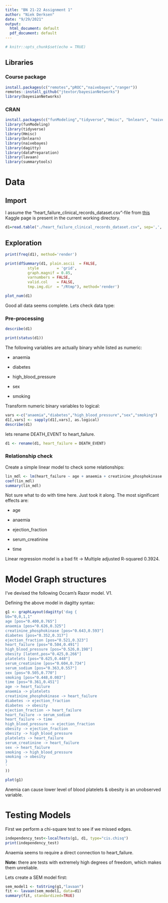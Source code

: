 ```yaml
---
title: "BN 21-22 Assignment 1"
author: "Niek Derksen"
date: "9/29/2021"
output:
  html_document: default
  pdf_document: default
---
```


```r
# knitr::opts_chunk$set(echo = TRUE)
```

## **Libraries**

### Course package

```r
install.packages(c("remotes","pROC","naivebayes","ranger"))
remotes::install_github("jtextor/bayesianNetworks")
library(bayesianNetworks)
```

### CRAN

```r
install.packages(c("funModeling","tidyverse","Hmisc", "bnlearn", "naivebayes", "dagitty", "dataPreparation", "lavaan", "summarytools"), dependencies = TRUE)
library(funModeling) 
library(tidyverse) 
library(Hmisc)
library(bnlearn)
library(naivebayes)
library(dagitty)
library(dataPreparation)
library(lavaan)
library(summarytools)
```

# **Data**

## Import

I assume the "heart_failure_clinical_records_dataset.csv"-file from [this](https://www.kaggle.com/andrewmvd/heart-failure-clinical-data/download) Kaggle page is present in the current working directory.

```r
d1=read.table("./heart_failure_clinical_records_dataset.csv", sep=',', header=TRUE)
```

## Exploration

```r
print(freq(d1), method='render')
```

```r
print(dfSummary(d1, plain.ascii  = FALSE,
          style        = 'grid',
          graph.magnif = 0.85,
          varnumbers = FALSE,
          valid.col    = FALSE,
          tmp.img.dir  = "/Rtmp"), method='render')
```

```r
plot_num(d1)
```

Good all data seems complete. Lets check data type:

### Pre-processing

```r
describe(d1)
```

```r
print(status(d1))
```

The following variables are actually binary while listed as numeric:

-   anaemia

-   diabetes

-   high_blood_pressure

-   sex

-   smoking

Transform numeric binary variables to logical:

```r
vars <-c("anaemia","diabetes","high_blood_pressure","sex","smoking")
d1[,vars] <- sapply(d1[,vars], as.logical)
describe(d1)
```

lets rename DEATH_EVENT to heart_failure.

```r
d1 <- rename(d1, heart_failure = DEATH_EVENT)
```

### Relationship check

Create a simple linear model to check some relationships:

```r
lin_mdl <- lm(heart_failure ~ age + anaemia + creatinine_phosphokinase + diabetes + ejection_fraction + high_blood_pressure + platelets + serum_creatinine + serum_sodium + sex + smoking + time, data=data.frame(d1))
coef(lin_mdl)
summary(lin_mdl)
```

Not sure what to do with time here. Just took it along. The most significant effects are:

-   age

-   anaemia

-    ejection_fraction

-    serum_creatinine

-    time

Linear regression model is a bad fit -\> Multiple adjusted R-squared 0.3924.

# Model Graph structures

I've devised the following Occam's Razor model. V1.

Defining the above model in dagitty syntax:

```r
g1 <- graphLayout(dagitty('dag {
bb="0,0,1,1"
age [pos="0.400,0.765"]
anaemia [pos="0.626,0.325"]
creatinine_phosphokinase [pos="0.643,0.593"]
diabetes [pos="0.352,0.317"]
ejection_fraction [pos="0.521,0.323"]
heart_failure [pos="0.504,0.491"]
high_blood_pressure [pos="0.526,0.198"]
obesity [latent,pos="0.425,0.266"]
platelets [pos="0.625,0.448"]
serum_creatinine [pos="0.604,0.734"]
serum_sodium [pos="0.363,0.557"]
sex [pos="0.505,0.770"]
smoking [pos="0.448,0.083"]
time [pos="0.361,0.451"]
age -> heart_failure
anaemia -> platelets
creatinine_phosphokinase -> heart_failure
diabetes -> ejection_fraction
diabetes -> obesity
ejection_fraction -> heart_failure
heart_failure -> serum_sodium
heart_failure -> time
high_blood_pressure -> ejection_fraction
obesity -> ejection_fraction
obesity -> high_blood_pressure
platelets -> heart_failure
serum_creatinine -> heart_failure
sex -> heart_failure
smoking -> high_blood_pressure
smoking -> obesity
}
'
))
```

```r
plot(g1)
```

Anemia can cause lower level of blood platelets & obesity is an unobserved variable.

# Testing Models

First we perform a chi-square test to see if we missed edges.

```r
independency_test<-localTests(g1, d1, type="cis.chisq")
print(independency_test)
```

Anaemia seems to require a direct connection to heart_failure.

**Note:** there are tests with extremely high degrees of freedom, which makes them unreliable.

Lets create a SEM model first:

```r
sem_model1 <- toString(g1,"lavaan")
fit <- lavaan(sem_model1, data=d1)
summary(fit, standardized=TRUE)
```
